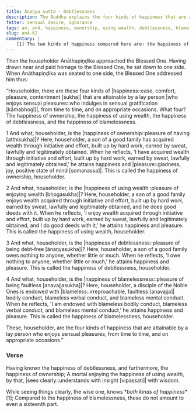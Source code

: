 ```yaml
---
title: Ānaṇya sutta - Debtlessness
description: The Buddha explains the four kinds of happiness that are attainable by a lay person who enjoys sensual pleasures.
fetter: sensual desire, ignorance
tags: an, an4, happiness, ownership, using wealth, debtlessness, blamelessness, debt, blame, wisdom, insight, bodily conduct, verbal conduct, mental conduct, sensual desire
slug: an4.62
commentary: |
    [1] The two kinds of happiness compared here are: the happiness of debtlessness, ownership, and the enjoyment of wealth as one kind, available to laypersons who enjoy sensual pleasures; and the happiness of being blameless as the second kind, available to laypersons who enjoy sensual pleasures and in addition are purified in ethical conduct, disciples of the Noble Ones.
---
```


Then the householder Anāthapiṇḍika approached the Blessed One. Having drawn near and paid homage to the Blessed One, he sat down to one side. When Anāthapiṇḍika was seated to one side, the Blessed One addressed him thus:

“Householder, there are these four kinds of |happiness::ease, comfort, pleasure, contentment [sukha]| that are attainable by a lay person |who enjoys sensual pleasures::who indulges in sensual gratification [kāmabhogī]|, from time to time, and on appropriate occasions. What four? The happiness of ownership, the happiness of using wealth, the happiness of debtlessness, and the happiness of blamelessness.

1 And what, householder, is the |happiness of ownership::pleasure of having [atthisukha]|? Here, householder, a son of a good family has acquired wealth through initiative and effort, built up by hard work, earned by sweat, lawfully and legitimately obtained. When he reflects, 'I have acquired wealth through initiative and effort, built up by hard work, earned by sweat, lawfully and legitimately obtained,' he attains happiness and |pleasure::gladness, joy, positive state of mind [somanassa]|. This is called the happiness of ownership, householder.

2 And what, householder, is the |happiness of using wealth::pleasure of enjoying wealth [bhogasukha]|? Here, householder, a son of a good family enjoys wealth acquired through initiative and effort, built up by hard work, earned by sweat, lawfully and legitimately obtained, and he does good deeds with it. When he reflects, 'I enjoy wealth acquired through initiative and effort, built up by hard work, earned by sweat, lawfully and legitimately obtained, and I do good deeds with it,' he attains happiness and pleasure. This is called the happiness of using wealth, householder.

3 And what, householder, is the |happiness of debtlessness::pleasure of being debt-free [ānaṇyasukha]|? Here, householder, a son of a good family owes nothing to anyone, whether little or much. When he reflects, 'I owe nothing to anyone, whether little or much,' he attains happiness and pleasure. This is called the happiness of debtlessness, householder.

4 And what, householder, is the |happiness of blamelessness::pleasure of being faultless [anavajjasukha]|? Here, householder, a disciple of the Noble Ones is endowed with |blameless::irreproachable, faultless [anavajja]| bodily conduct, blameless verbal conduct, and blameless mental conduct. When he reflects, 'I am endowed with blameless bodily conduct, blameless verbal conduct, and blameless mental conduct,' he attains happiness and pleasure. This is called the happiness of blamelessness, householder.

These, householder, are the four kinds of happiness that are attainable by a lay person who enjoys sensual pleasures, from time to time, and on appropriate occasions.”

### Verse

Having known the happiness of debtlessness,
and furthermore, the happiness of ownership;
A mortal enjoying the happiness of using wealth,
by that, |sees clearly::understands with insight [vipassati]| with wisdom.

While seeing things clearly, the wise one,
knows \**both kinds of happiness** [1];
Compared to the happiness of blamelessness,
these do not amount to even a sixteenth part.